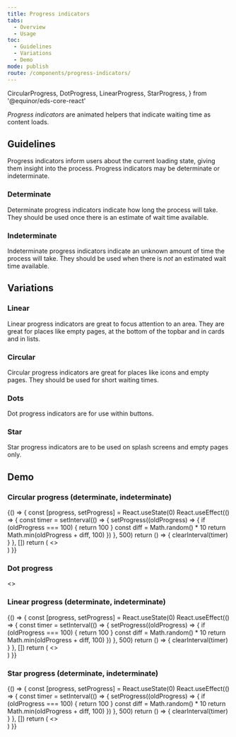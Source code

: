 ```yaml
---
title: Progress indicators
tabs:
  - Overview
  - Usage
toc:
  - Guidelines
  - Variations
  - Demo
mode: publish
route: /components/progress-indicators/
---
```


  CircularProgress,
  DotProgress,
  LinearProgress,
  StarProgress,
} from '@equinor/eds-core-react'

_Progress indicators_ are animated helpers that indicate waiting time as content loads.

<!--One to two sentences as an introduction to the component-->

## Guidelines

<!--List how to use it, sizes, widths, grid interactions, color allowances -->

Progress indicators inform users about the current loading state, giving them insight into the process. Progress indicators may be determinate or indeterminate.

### Determinate

Determinate progress indicators indicate how long the process will take. They should be used once there is an estimate of wait time available.

### Indeterminate

Indeterminate progress indicators indicate an unknown amount of time the process will take. They should be used when there is _not_ an estimated wait time available.

## Variations

<!--One ### heading per frame in Figma, explaining each component in that frame. One 'content' section per variation if needed -->

### Linear

Linear progress indicators are great to focus attention to an area. They are great for places like empty pages, at the bottom of the topbar and in cards and in lists.

<FigmaImage
  url="https://www.figma.com/file/0bGXR2sCwMVSDNyyzu5BXrO5/Desktop-UI?node-id=2529%3A17"
  alt="Figma design of linear progress indicator"
/>

### Circular

Circular progress indicators are great for places like icons and empty pages. They should be used for short waiting times.

<FigmaImage
  url="https://www.figma.com/file/0bGXR2sCwMVSDNyyzu5BXrO5/Desktop-UI?node-id=2529%3A34"
  alt="Figma design of circular progress indicators"
/>

### Dots

Dot progress indicators are for use within buttons.

<FigmaImage
  url="https://www.figma.com/file/0bGXR2sCwMVSDNyyzu5BXrO5/Desktop-UI?node-id=112%3A887"
  alt="Figma design of dotted progress indicators"
/>

### Star

Star progress indicators are to be used on splash screens and empty pages only.

<FigmaImage
  url="https://www.figma.com/file/0bGXR2sCwMVSDNyyzu5BXrO5/Desktop-UI?node-id=2529%3A67"
  alt="Figma design of equinor star progress indicators"
/>

## Demo

### Circular progress (determinate, indeterminate)

<Playground>
  {() => {
    const [progress, setProgress] = React.useState(0)
    React.useEffect(() => {
      const timer = setInterval(() => {
        setProgress((oldProgress) => {
          if (oldProgress === 100) {
            return 100
          }
          const diff = Math.random() * 10
          return Math.min(oldProgress + diff, 100)
        })
      }, 500)
      return () => {
        clearInterval(timer)
      }
    }, [])
    return (
      <>
        <CircularProgress variant="determinate" value={progress} />
        <br />
        <CircularProgress />
      </>
    )
  }}
</Playground>

### Dot progress

<Playground>
  <>
    <div style={{ backgroundColor: '#DCDCDC', padding: '1rem' }}>
      <DotProgress />
    </div>
    <div style={{ padding: '1rem' }}>
      <DotProgress variant="green" />
    </div>
  </>
</Playground>

### Linear progress (determinate, indeterminate)

<Playground>
  {() => {
    const [progress, setProgress] = React.useState(0)
    React.useEffect(() => {
      const timer = setInterval(() => {
        setProgress((oldProgress) => {
          if (oldProgress === 100) {
            return 100
          }
          const diff = Math.random() * 10
          return Math.min(oldProgress + diff, 100)
        })
      }, 500)
      return () => {
        clearInterval(timer)
      }
    }, [])
    return (
      <>
        <LinearProgress variant="determinate" value={progress} />
        <br />
        <LinearProgress />
      </>
    )
  }}
</Playground>

### Star progress (determinate, indeterminate)

<Playground>
  {() => {
    const [progress, setProgress] = React.useState(0)
    React.useEffect(() => {
      const timer = setInterval(() => {
        setProgress((oldProgress) => {
          if (oldProgress === 100) {
            return 100
          }
          const diff = Math.random() * 10
          return Math.min(oldProgress + diff, 100)
        })
      }, 500)
      return () => {
        clearInterval(timer)
      }
    }, [])
    return (
      <>
        <StarProgress variant="determinate" value={progress} />
        <br />
        <StarProgress />
      </>
    )
  }}
</Playground>
